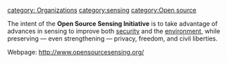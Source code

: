 
[[category: Organizations]]
[[category:sensing]]
[[category:Open source]]

The intent of the '''Open Source Sensing Initiative''' is to take advantage of advances in sensing to improve both [[security]] and the [[environment]], while preserving — even strengthening — privacy, freedom, and civil liberties.

Webpage: http://www.opensourcesensing.org/


{{stub}}